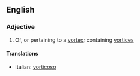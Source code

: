 ==English==

===Adjective===
{{en-adj}}

# Of, or pertaining to a [[vortex]]; containing [[vortices]]

====Translations====
{{top}}
*Italian: [[vorticoso]]
{{mid}}

{{bottom}}
